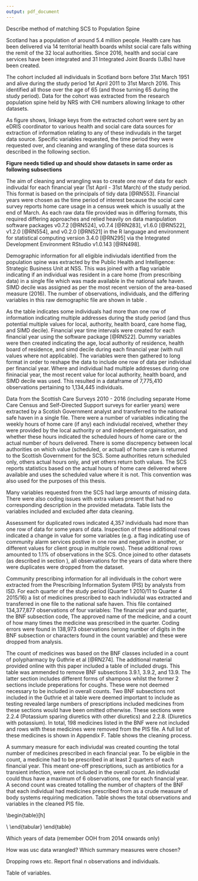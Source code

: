 ```yaml
---
output: pdf_document
---
```


\chapter{Methods}\label{ch:methods}

\section{Making social care data available for linkage}\label{sec:linkage}

Describe method of matching SCS to Population Spine

\section{Creating a linked health and social care dataset}\label{sec:make-dataset}

\FloatBarrier

\subsection{Setting and cohort}\label{subsec:setting-cohort}

Scotland has a population of around 5.4 million people. Health care has been delivered via 14 territorial health boards whilst social care falls withing the remit of the 32 local authorities. Since 2016, health and social care services have been integrated and 31 Integrated Joint Boards (IJBs) have been created. 

The cohort included all individuals in Scotland born before 31st March 1951 and alive during the study period 1st April 2011 to 31st March 2016. This identified all those over the age of 65 (and those turning 65 during the study period). Data for the cohort was extracted from the research population spine held by NRS with CHI numbers allowing linkage to other datasets.
 

\begin{landscape}
\begin{figure}
  \centering
    \caption{Data linkage diagram}
    \includegraphics{data/produced_data/linkage-diagram/linkage-diagram.pdf}
    \label{fig:methods-linkage}
\end{figure}
\end{landscape}

As figure \ref{fig:methods-linkage} shows, linkage keys from the extracted cohort were sent by an eDRIS coordinator to various health and social care data sources for extraction of information relating to any of these indivudals in the target data source. Specific variables requested, the time period they were requested over, and cleaning and wrangling of these data sources is described in the following section. 

**Figure needs tidied up and should show datasets in same order as following subsections**

The aim of cleaning and wrangling was to create one row of data for each indivudal for each financial year (1st April - 31st March) of the study period. This format is based on the principals of tidy data [@RN553].  Financial years were chosen as the time period of interest because the social care survey reports home care usage in a census week which is usually at the end of March. As each raw data file provided was in differing formats, this required differing approaches and relied heavily on data manipulation software packages \texttt{tidyr} v0.7.2 [@RN524], \texttt{dplyr} v0.7.4 [@RN283], \texttt{lubridate} v1.6.0 [@RN522], \texttt{stringr} v1.2.0 [@RN554], and \texttt{forcats} v0.2.0 [@RN521] in the R language and environment for statistical computing version 3.4.0 [@RN295] via the Integrated Development Environment RStudio v1.0.143 [@RN498].

\FloatBarrier

\subsection{Demographic, geographic, and deaths information}\label{subsubsec:nrs-summs}


\begin{table}[h]
\centering
\caption{Demographic file data}
\label{tab:demos}
\resizebox{\textwidth}{!}{%
\begin{tabular}{@{}lll@{}}
\toprule
Number of rows & Number of individuals & Variables \\ \midrule
1,348,310 & 1,134,445 & \begin{tabular}[c]{@{}l@{}}Index, year/month of birth, year/month of death\\ Sex, Address start date, Address end date, Care home flag,\\ Previous Local Authority, Current Local Authority, \\ Current Health Board, SIMD decile\end{tabular} \\ \bottomrule
\end{tabular}%
}
\end{table}

Demographic information for all eligible indiviudals identified from the population spine was extracted by the Public Health and Intelligence: Strategic Business Unit at NSS. This was joined with a flag variable indicating if an individual was resident in a care home (from prescribing data) in a single file which was made available in the national safe haven. SIMD decile was assigned as per the most recent version of the area-based measure (2016). The number of observations, individuals, and the differing variables in this raw demographic file are shown in table \ref{tab:demos}. 

As the table indicates some individuals had more than one row of information indicating multiple addresses during the study period (and thus potential multiple values for local, authority, health board, care home flag, and SIMD decile). Financial year time intervals were created for each financial year using the \texttt{lubridate} software package [@RN522]. Dummy variables were then created indicating the age, local authority of residence, health board of residence, and simd decile during each financial year (with null values where not applicable). The variables were then gathered to long format in order to reshape the data to include one row of data per individual per financial year. Where and individual had multiple addresses during one fininacial year, the most recent value for local authority, health board, and SIMD decile was used. This resulted in a dataframe of 7,775,410 observations pertaining to 1,134,445 individuals. 

\FloatBarrier

\subsection{Social Care Survey}\label{subsubsec:scs-summs}

Data from the Scottish Care Surveys 2010 - 2016 (including separate Home Care Census and Self-Directed Support surveys for earlier years) were extracted by a Scotish Government analyst and transferred to the national safe haven in a single file. There were a number of variables indicating the weekly hours of home care (if any) each indiviudal received, whether they were provided by the local authority or and independent orgainsation, and whether these hours indicated the scheduled hours of home care or the actual number of hours delivered. There is some discrepency between local authorities on which value (scheduled, or actual) of home care is returned to the Scottish Government for the SCS. Some authorities return scheduled only, others actual hours only, and yet others return both values. The SCS reports statistics based on the actual hours of home care delivered where available and uses the scheduled value where it is not. This convention was also used for the purposes of this thesis. 

Many variables requested from the SCS had large amounts of missing data. There were also coding issues with extra values present that had no corresponding description in the provided metadata. Table \ref{tab:scs-vars} lists the variables included and excluded after data cleaning. 

Assessment for duplicated rows indicated 4,357 individuals had more than one row of data for some years of data. Inspection of these additional rows indicated a change in value for some variables (e.g. a flag indicating use of community alarm services postive in one row and negative in another, or different values for client group in multiple rows). These additional rows amounted to 1.1% of observations in the SCS. Once joined to other datasets (as described in section \ref{subsec:join-data}), all observations for the years of data where there were duplicates were dropped from the dataset. 

\begin{table}[]
\caption{Social Care Survey file data}
\label{tab:scs-vars}
\resizebox{\textwidth}{!}{%
\begin{tabular}{@{}lllll@{}}
\toprule
Number of rows & Number of individuals & Included variables & Derived variables & Dropped variables \\ \midrule
 &  & \begin{tabular}[c]{@{}l@{}}1. Index (ID)\\ 2. Living alone\\ 3. Community Alarm\\ 4. Other telecare\end{tabular} & \begin{tabular}[c]{@{}l@{}}1. Total weekly hours of homecare\\ 2. Home care hours group (e.g 1-5, 6-10 etc.)\\ 3. Alarm or Telecare flag\end{tabular} & \begin{tabular}[c]{@{}l@{}}1. Client Group\\ 2. Eligibility Category\\ 3. Housing Support\\ 4. Multi Staffing\\ 5. Scheduled Hours\\ 6. Actual Hours\end{tabular} \\ \bottomrule
\end{tabular}%
}
\end{table}
\FloatBarrier

\subsection{Prescribing Information Service}\label{subsec:pis-summs}

Community prescribing information for all individuals in the cohort were extracted from the Prescribing Information System (PIS) by analysts from ISD. For each quarter of the study period (Quarter 1 2010/11 to Quarter 4 2015/16) a list of medicines prescribed to each indiviudal was extracted and transferred in one file to the national safe haven. This file contained 134,377,877 observations of four variables: The financial year and quarter, the BNF subsection code, The approved name of the medicine, and a count of how many times the medicine was prescribed in the quarter. Coding errors were found in 138,973 observations (wrong number of digits in the BNF subsection or characters found in the count variable) and these were dropped from analysis. 

The count of medicines was based on the BNF classes included in a count of polypharmacy by Guthrie et al [@RN274]. The additional material provided online with this paper included a table of included drugs. This table was ammended to remove BNF subsections 3.9.1, 3.9.2, and 13.9. The latter section includes different forms of shampoos whilst the former 2 sections include preperations for coughs. These were not deemed necessary to be included in overall counts. Two BNF subsections not included in the Guthrie et al table were deemed important to include as testing revealed large numbers of prescriptions included medicines from these sections would have been omitted otherwise. These sections were 2.2.4 (Potassium sparing diuretics with other diuretics) and 2.2.8. (Diuretics with potassium). In total, 198 medicines listed in the BNF were not included and rows with these medicines were removed from the PIS file. A full list of these medicines is shown in Appendix F. Table \ref{tab:dropped-meds} shows the cleaning process. 

\begin{table}[h]
\centering
\caption{Data cleaning of PIS file}
\label{tab:dropped-meds}
\begin{tabular}{@{}lll@{}}
\toprule
Reasons & Records dropped & Records remaining \\ \midrule
Initial data file & N/A & 134,377,877 \\
Coding errors & 138,973 & 134,238,904 \\
Did not appear in Guthrie et al (2012) table & 1,427,643 & 132,811,261 \\
BNF sections 3.9.1, 3.9.2, \& 13.9 & 645,900 & 132,165,361 \\ \bottomrule
\end{tabular}
\end{table}

A summary measure for each indiviudal was created counting the total number of medicines prescribed in each financial year. To be eligible in the count, a medicine had to be prescribed in at least 2 quarters of each financial year. This meant one-off prescriptions, such as antibiotics for a transient infection, were not included in the overall count. An indiviudal could thus have a maximum of 6 observations, one for each financial year. A second count was created totalling the number of chapters of the BNF that each individual had medicines prescribed from as a crude measure of body systems requiring medication. Table \ref{tab:PIS-clean} shows the total observations and variables in the cleaned PIS file. 

\begin{table}[h]
\centering
\caption{Description of cleaned PIS file}
\label{tab:PIS-clean}
\begin{tabular}{@{}lll@{}}
\toprule
Number or rows & Number of individuals & Variables \\ \midrule
5,473,640 & 1,066,103 & \begin{tabular}[c]{@{}l@{}}1. Index (id)\\ 2. Financial Year\\ 3. Total medicines (n)\\ 4. Total chapters (n)\end{tabular} \\ \bottomrule
\end{tabular}
\end{table}

\FloatBarrier
\subsection{Unscheduled care measures}\label{subsec:usc-summs}

Which years of data (remember OOH from 2014 onwards only)

How was usc data wrangled? Which summary measures were chosen?


\subsection{Joining sources together}\label{subsec:join-data}

Dropping rows etc.
Report final n observations and individuals.

Table of variables. 

\section{Statistical methods}\label{sec:methods-stats}

\subsection{Descriptive statistics}\label{descr}

\subsection{Research question 1}\label{stats-rq1}

\subsection{Research question 2}\label{stats-rq2}
